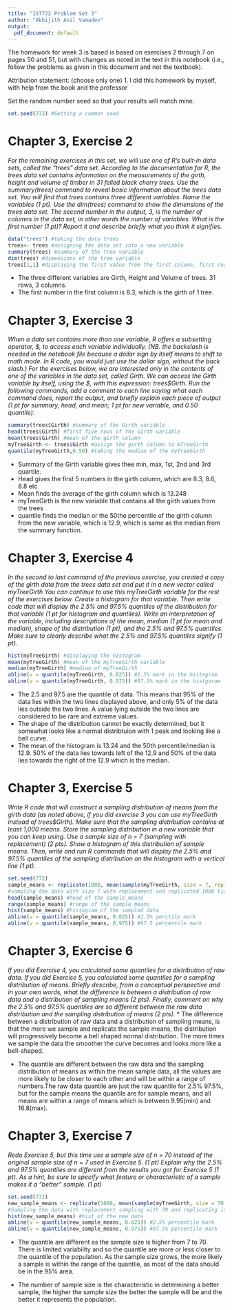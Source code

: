---
title: "IST772 Problem Set 3"
author: "Abhijith Anil Vamadev"
output:
  pdf_document: default
---

The homework for week 3 is based is based on exercises 2 through 7 on pages 50 and 51, but with changes as noted in the text in this notebook (i.e., follow the problems as given in this document and not the textbook). 

Attribution statement: (choose only one)
1. I did this homework by myself, with help from the book and the professor


Set the random number seed so that your results will match mine.

```{r}
set.seed(772) #Setting a common seed
```


# Chapter 3, Exercise 2 

_For the remaining exercises in this set, we will use one of R’s built‐in data sets, called the “trees” data set. According to the documentation for R, the trees data set contains information on the measurements of the girth, height and volume of timber in 31 felled black cherry trees. Use the summary(trees) command to reveal basic information about the trees data set. You will find that trees contains three different variables. Name the variables (1 pt). Use the dim(trees) command to show the dimensions of the trees data set. The second number in the output, 3, is the number of columns in the data set, in other words the number of variables. What is the first number (1 pt)? Report it and describe briefly what you think it signifies._
```{r}
data("trees") #taking the data trees
trees<- trees #assigning the data set into a new variable
summary(trees) #summary of the tree variable
dim(trees) #dimensions of the tree variable
trees[1,1] #displaying the first value from the first column, first row. 
```
* The three different variables are Girth, Height and Volume of trees. 31 rows, 3 columns. 
* The first number in the first column is 8.3, which is the girth of 1 tree. 

# Chapter 3, Exercise 3

_When a data set contains more than one variable, R offers a subsetting operator, \$, to access each variable individually. (NB. the backslash is needed in the notebook file because a dollar sign by itself means to shift to math mode. In R code, you would just use the dollar sign, without the back slash.) For the exercises below, we are interested only in the contents of one of the variables in the data set, called Girth. We can access the Girth variable by itself, using the \$, with this expression: trees$Girth. Run the following commands, add a comment to each line saying what each command does, report the output, and briefly explain each piece of output  (1 pt for summary, head, and mean; 1 pt for new variable, and 0.50 quantile):_

```{r}
summary(trees$Girth) #summary of the Girth variable
head(trees$Girth) #first five rows of the Girth variable
mean(trees$Girth) #mean of the girth column
myTreeGirth <- trees$Girth #assign the girth column to mTreeGirth
quantile(myTreeGirth,0.50) #taking the median of the myTreeGirth
```
* Summary of the Girth variable gives thee min, max, 1st, 2nd and 3rd quartile.
* Head gives the first 5 numbers in the girth column, which are 8.3, 8.6, 8.8 etc
* Mean finds the average of the girth column which is 13.248
* myTreeGirth is the new variable that contains all the girth values from the trees
* quantile finds the median or the 50the percentile of the girth column from the new variable, which is 12.9, which is same as the median from the summary function. 

# Chapter 3, Exercise 4 

_In the second to last command of the previous exercise, you created a copy of the girth data from the trees data set and put it in a new vector called myTreeGirth You can continue to use this myTreeGirth variable for the rest of the exercises below. Create a histogram for that variable. Then write code that will display the 2.5% and 97.5% quantiles of the distribution for that variable (1 pt for histogram and quantiles). Write an interpretation of the variable, including descriptions of the mean, median (1 pt for mean and median), shape of the distribution (1 pt), and the 2.5% and 97.5% quantiles. Make sure to clearly describe what the 2.5% and 97.5% quantiles signify (1 pt)._

```{r}
hist(myTreeGirth) #displaying the histogram
mean(myTreeGirth) #mean of the myTreeGirth variable
median(myTreeGirth) #median of myTreeGirth
abline(v = quantile(myTreeGirth, 0.025)) #2.5% mark in the histogram
abline(v = quantile(myTreeGirth, 0.975)) #97.5% mark in the histgoram
```
* The 2.5 and 97.5 are the quantile of data. This means that 95% of the data lies within the two lines displayed above, and only 5% of the data lies outside the two lines. A value lying outside the two lines are considered to be rare and extreme values. 
* The shape of the distribution cannot be exactly determined, but it somewhat looks like a normal distribtuion with 1 peak and looking like a bell curve.
* The mean of the histogram is 13.24 and the 50th percentile/median is 12.9. 50% of the data lies towards left of the 12.9 and 50% of the data lies towards the right of the 12.9 which is the median. 


# Chapter 3, Exercise 5 

_Write R code that will construct a sampling distribution of means from the girth data (as noted above, if you did exercise 3 you can use myTreeGirth instead of trees\$Girth). Make sure that the sampling distribution contains at least 1,000 means. Store the sampling distribution in a new variable that you can keep using. Use a sample size of n = 7 (sampling with replacement) (2 pts). Show a histogram of this distribution of sample means. Then, write and run R commands that will display the 2.5% and 97.5% quantiles of the sampling distribution on the histogram with a vertical line (1 pt)._

```{r}
set.seed(772)
sample_means <- replicate(1000, mean(sample(myTreeGirth, size = 7, replace = TRUE)))
#sampling the data with size 7 with replacement and replicated 1000 times
head(sample_means) #head of the sample_means
range(sample_means) #range of the sample_means
hist(sample_means) #histogram of the sampled data
abline(v = quantile(sample_means, 0.025)) #2.5% perctile mark
abline(v = quantile(sample_means, 0.975)) #97.5 percentile mark
```


# Chapter 3, Exercise 6 

_If you did Exercise 4, you calculated some quantiles for a distribution of raw data. If you did Exercise 5, you calculated some quantiles for a sampling distribution of means. Briefly describe, from a conceptual perspective and in your own words, what the difference is between a distribution of raw data and a distribution of sampling means (2 pts). Finally, comment on why the 2.5% and 97.5% quantiles are so different between the raw data distribution and the sampling distribution of means (2 pts)._
* The difference between a distribution of raw data and a distribution of sampling means, is that the more we sample and replicate the sample means, the distribution will progressively become a bell shaped normal distribution. The more times we sample the data the smoother the curve becomes and looks more like a bell-shaped. 
 
* The quantile are different between the raw data and the sampling distribution of means as within the mean sample data, all the values are more likely to be closer to each other and will be within a range of numbers.The raw data quantile are just the raw quantile for 2.5% 97.5%, but for the sample means the quantile are for sample means, and all means are within a range of means which is between 9.95(min) and 16.8(max).

# Chapter 3, Exercise 7 

_Redo Exercise 5, but this time use a sample size of n = 70 instead of the original sample size of n = 7 used in Exercise 5. (1 pt) Explain why the 2.5% and 97.5% quantiles are different from the results you got for Exercise 5 (1 pt). As a hint, be sure to specify what feature or characteristic of a sample makes it a “better” sample. (1 pt)_
```{r}
set.seed(772) 
new_sample_means <- replicate(1000, mean(sample(myTreeGirth, size = 70, replace = TRUE)))
#Sampling the data with replacement sampling with 70 and replicating it 1000
hist(new_sample_means) #hist of the new data
abline(v = quantile(new_sample_means, 0.025)) #2.5% percentile mark
abline(v = quantile(new_sample_means, 0.975)) #97.5% percentile mark
```
* The quantile are different as the sample size is higher from 7 to 70. There is limited variability and so the quantile are more or less closer to the quantile of the population. As the sample size grows, the more likely a sample is within the range of the quantile, as most of the data should be in the 95% area. 

* The number of sample size is the characteristic in determining a better sample, the higher the sample size the better the sample will be and the better it represents the population. 

